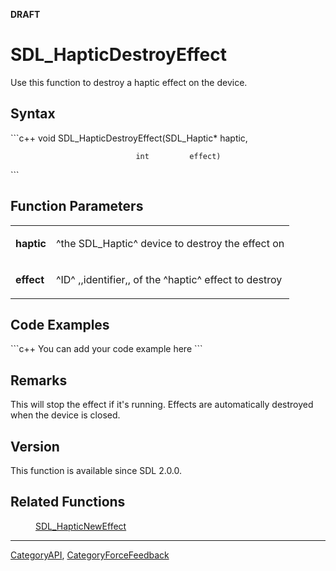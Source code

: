 <!-- pragma section-numbers off -->
<!-- pragma disable-camelcase -->
'''DRAFT'''

= SDL_HapticDestroyEffect =
Use this function to destroy a haptic effect on the device.


== Syntax ==
```c++
void SDL_HapticDestroyEffect(SDL_Haptic* haptic,
                             int         effect)
```

== Function Parameters ==
{|
|'''haptic'''
|^the SDL_Haptic^ device to destroy the effect on
|-
|'''effect'''
|^ID^ ,,identifier,, of the ^haptic^ effect to destroy
|}

== Code Examples ==
```c++
You can add your code example here
```

== Remarks ==
This will stop the effect if it's running. Effects are automatically destroyed when the device is closed.

== Version ==
This function is available since SDL 2.0.0.

== Related Functions ==
:[[SDL_HapticNewEffect]]

----
[[CategoryAPI]], [[CategoryForceFeedback]]
